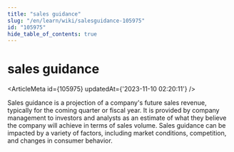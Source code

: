 ```yaml
---
title: "sales guidance"
slug: "/en/learn/wiki/salesguidance-105975"
id: "105975"
hide_table_of_contents: true
---
```



# sales guidance

<ArticleMeta id={105975} updatedAt={'2023-11-10 02:20:11'} />
<div className='border-solid border-b border-t-0 my-4 border-[var(--ifm-color-gray-300)]' />

Sales guidance is a projection of a company's future sales revenue, typically for the coming quarter or fiscal year. It is provided by company management to investors and analysts as an estimate of what they believe the company will achieve in terms of sales volume. Sales guidance can be impacted by a variety of factors, including market conditions, competition, and changes in consumer behavior.
